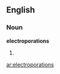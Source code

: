==English==

===Noun===
'''electroporations'''

# {{plural of|electroporation}}

[[ar:electroporations]]